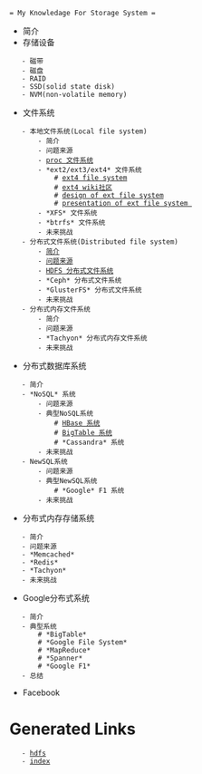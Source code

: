  = My Knowledage For Storage System =
* 简介
* 存储设备
    - 磁带
    - 磁盘
    - RAID
    - SSD(solid state disk)
    - NVM(non-volatile memory)
* 文件系统
    - 本地文件系统(Local file system)
        - 简介
        - 问题来源
        - [[http://qzhong0605.github.io/filesystem/memoryfs/proc.txt|proc 文件系统]]
        - *ext2/ext3/ext4* 文件系统
            # [[http://qzhong0605.github.io/filesystem/localfs/ext4.txt|ext4 file system]] 
            # [[https://ext4.wiki.kernel.org/index.php/Main_Page|ext4 wiki社区]]
            # [[http://qzhong0605.github.io/filesystem/localfs/ext3_design.pdf|design of ext file system]]
            # [[http://qzhong0605.github.io/filesystem/localfs/ext_presentation.pdf|presentation of ext file system ]]
        - *XFS* 文件系统
        - *btrfs* 文件系统
        - 未来挑战
    - 分布式文件系统(Distributed file system)
        - [[简介]]
        - [[问题来源]]
        - [[http://qzhong0605.github.io/filesystem/distributedfs/html/hdfs/hdfs.html|HDFS 分布式文件系统]]
        - *Ceph* 分布式文件系统
        - *GlusterFS* 分布式文件系统
        - 未来挑战
    - 分布式内存文件系统
        - 简介
        - 问题来源
        - *Tachyon* 分布式内存文件系统
        - 未来挑战
* 分布式数据库系统
    - 简介
    - *NoSQL* 系统
        - 问题来源
        - 典型NoSQL系统
            # [[subdir/hbase|HBase 系统]]
            # [[http://static.googleusercontent.com/media/research.google.com/en//archive/bigtable-osdi06.pdf|BigTable 系统]]
            # *Cassandra* 系统
        - 未来挑战
    - NewSQL系统
        - 问题来源
        - 典型NewSQL系统
            # *Google* F1 系统
        - 未来挑战
* 分布式内存存储系统
    - 简介
    - 问题来源
    - *Memcached* 
    - *Redis*
    - *Tachyon*
    - 未来挑战
* Google分布式系统
    - 简介
    - 典型系统
        # *BigTable*
        # *Google File System*
        # *MapReduce*
        # *Spanner*
        # *Google F1*
    - 总结
* Facebook

= Generated Links =
    - [[hdfs]]
    - [[index]]
